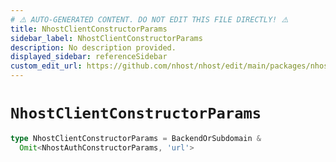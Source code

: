 ```yaml
---
# ⚠️ AUTO-GENERATED CONTENT. DO NOT EDIT THIS FILE DIRECTLY! ⚠️
title: NhostClientConstructorParams
sidebar_label: NhostClientConstructorParams
description: No description provided.
displayed_sidebar: referenceSidebar
custom_edit_url: https://github.com/nhost/nhost/edit/main/packages/nhost-js/src/utils/types.ts#L37
---
```


# `NhostClientConstructorParams`

```ts
type NhostClientConstructorParams = BackendOrSubdomain &
  Omit<NhostAuthConstructorParams, 'url'>
```
